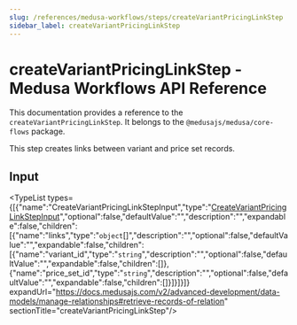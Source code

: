 ```yaml
---
slug: /references/medusa-workflows/steps/createVariantPricingLinkStep
sidebar_label: createVariantPricingLinkStep
---
```



# createVariantPricingLinkStep - Medusa Workflows API Reference

This documentation provides a reference to the `createVariantPricingLinkStep`. It belongs to the `@medusajs/medusa/core-flows` package.

This step creates links between variant and price set records.

## Input

<TypeList types={[{"name":"CreateVariantPricingLinkStepInput","type":"[CreateVariantPricingLinkStepInput](../../../../types/core_flows.CreateVariantPricingLinkStepInput/page.mdx)","optional":false,"defaultValue":"","description":"","expandable":false,"children":[{"name":"links","type":"`object`[]","description":"","optional":false,"defaultValue":"","expandable":false,"children":[{"name":"variant_id","type":"`string`","description":"","optional":false,"defaultValue":"","expandable":false,"children":[]},{"name":"price_set_id","type":"`string`","description":"","optional":false,"defaultValue":"","expandable":false,"children":[]}]}]}]} expandUrl="https://docs.medusajs.com/v2/advanced-development/data-models/manage-relationships#retrieve-records-of-relation" sectionTitle="createVariantPricingLinkStep"/>
